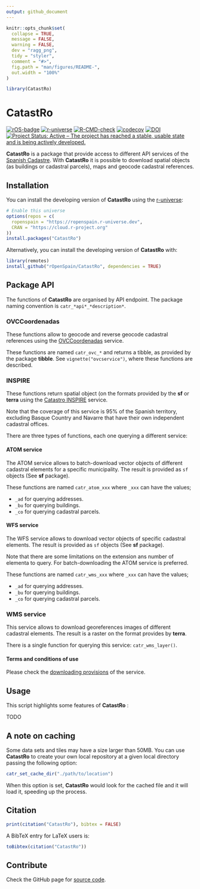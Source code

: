 ```yaml
---
output: github_document
---
```


<!-- README.md is generated from README.Rmd. Please edit that file -->

```r
knitr::opts_chunk$set(
  collapse = TRUE,
  message = FALSE,
  warning = FALSE,
  dev = "ragg_png",
  tidy = "styler",
  comment = "#>",
  fig.path = "man/figures/README-",
  out.width = "100%"
)

library(CatastRo)

```

# CatastRo

<!-- badges: start -->

[![rOS-badge](https://ropenspain.github.io/rostemplate/reference/figures/ropenspain-badge.svg)](https://ropenspain.es/)
<!-- [![CRAN-status](https://www.r-pkg.org/badges/version/CatastRo)](https://CRAN.R-project.org/package=CatastRo) -->
<!-- [![CRAN-results](https://cranchecks.info/badges/worst/CatastRo)](https://cran.r-project.org/web/checks/check_results_CatastRo.html) -->
<!-- [![Downloads](https://cranlogs.r-pkg.org/badges/CatastRo)](https://CRAN.R-project.org/package=CatastRo) -->
[![r-universe](https://ropenspain.r-universe.dev/badges/CatastRo)](https://ropenspain.r-universe.dev/)
[![R-CMD-check](https://github.com/rOpenSpain/CatastRo/workflows/R-CMD-check/badge.svg)](https://github.com/rOpenSpain/CatastRo/actions?query=workflow%3AR-CMD-check)
[![codecov](https://codecov.io/gh/rOpenSpain/CatastRo/branch/master/graph/badge.svg?token=6L01BKLL85)](https://app.codecov.io/gh/rOpenSpain/CatastRo)
[![DOI](https://img.shields.io/badge/DOI-10.5281/zenodo.6044091-blue)](https://doi.org/10.5281/zenodo.6044091)
[![Project Status: Active – The project has reached a stable, usable state and is being actively developed.](https://www.repostatus.org/badges/latest/active.svg)](https://www.repostatus.org/#active)
<!-- badges: end -->

**CatastRo** is a package that provide access to different API 
services of the 
[Spanish Cadastre](https://www.sedecatastro.gob.es/). With 
**CatastRo** it is possible to download spatial objects (as 
buildings or cadastral parcels), maps and geocode cadastral 
references.


## Installation

You can install the developing version of **CatastRo** using the
[r-universe](https://ropenspain.r-universe.dev/ui#builds):

```r
# Enable this universe
options(repos = c(
  ropenspain = "https://ropenspain.r-universe.dev",
  CRAN = "https://cloud.r-project.org"
))
install.packages("CatastRo")
```

Alternatively, you can install the developing version of 
**CatastRo** with:

```r
library(remotes)
install_github("rOpenSpain/CatastRo", dependencies = TRUE)
```

## Package API

The functions of **CatastRo** are organised by API endpoint. 
The package naming convention is `catr_*api*_*description*`.

### OVCCoordenadas

These functions allow to geocode and reverse geocode cadastral 
references using the [OVCCoordenadas](https://ovc.catastro.meh.es/ovcservweb/OVCSWLocalizacionRC/OVCCoordenadas.asmx) 
service.

These functions are named `catr_ovc_*` and returns a tibble, as 
provided by the package **tibble**. See `vignette("ovcservice")`, 
where these functions are described.

### INSPIRE

These functions return spatial object (on the formats provided by 
the **sf** or **terra** using the 
[Catastro INSPIRE](https://www.catastro.minhap.es/webinspire/index.html)
service. 

Note that the coverage of this service is 95% of the Spanish territory, 
excluding Basque Country and Navarre that have their own independent 
cadastral offices.

There are three types of functions, each one querying a different service:

#### ATOM service

The ATOM service allows to batch-download vector objects of different 
cadastral elements for a specific municipality. The result is provided 
as `sf` objects (See **sf** package). 

These functions are named `catr_atom_xxx` where `_xxx` can have the 
values;

- `_ad` for querying addresses.
- `_bu` for querying buildings.
- `_co` for querying cadastral parcels.


#### WFS service

The WFS service allows to download vector objects of specific 
cadastral elements. The result is provided as `sf` objects (See 
**sf** package).

Note that there are some limitations on the extension ans number 
of elementa to query. For batch-downloading the ATOM service is 
preferred.

These functions are named `catr_wms_xxx` where `_xxx` can have the 
values;

- `_ad` for querying addresses.
- `_bu` for querying buildings.
- `_co` for querying cadastral parcels.


### WMS service

This service allows to download georeferences images of different 
cadastral elements. The result is a raster on the format provides 
by **terra**.

There is a single function for querying this service: `catr_wms_layer()`.

#### Terms and conditions of use

Please check the [downloading provisions](https://www.catastro.minhap.es/webinspire/documentos/Licencia.pdf) of the service.

## Usage

This script highlights some features of **CatastRo** :


TODO

## A note on caching

Some data sets and tiles may have a size larger than 50MB. You can use
**CatastRo** to create your own local repository at a given local
directory passing the following option:

```r
catr_set_cache_dir("./path/to/location")
```

When this option is set, **CatastRo** would look for the cached file and
it will load it, speeding up the process.



## Citation

```r
print(citation("CatastRo"), bibtex = FALSE)
```


A BibTeX entry for LaTeX users is:

```r
toBibtex(citation("CatastRo"))
```

## Contribute

Check the GitHub page for [source
code](https://github.com/ropenspain/CatastRo/).

